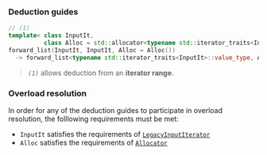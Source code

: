 
### Deduction guides
```cpp
// (1)
template< class InputIt,
          class Alloc = std::allocator<typename std::iterator_traits<InputIt>::value_type>>
forward_list(InputIt, InputIt, Alloc = Alloc())
  -> forward_list<typename std::iterator_traits<InputIt>::value_type, Alloc>;
```
> *`(1)`* allows deduction from an **iterator range**.

### Overload resolution
In order for any of the deduction guides to participate in overload resolution,
the folllowing requirements must be met:
 - `InputIt` satisfies the requirements of [`LegacyInputIterator`](#)
 - `Alloc` satisfies the requirements of [`Allocator`](#)

<ExtentNote />
